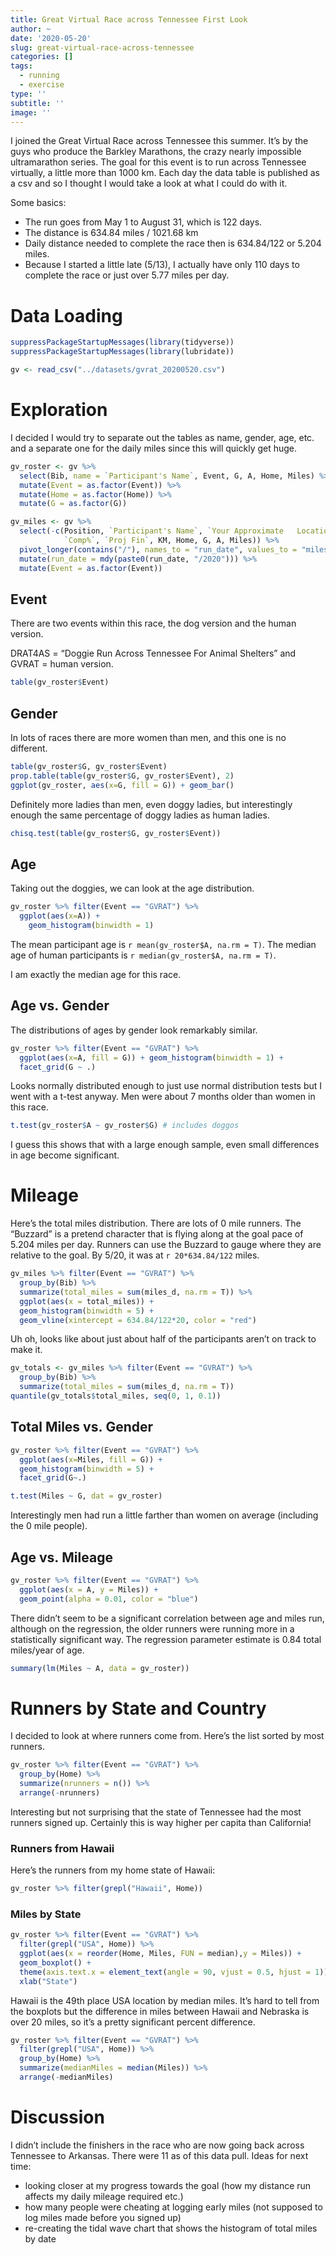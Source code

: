 ```yaml
---
title: Great Virtual Race across Tennessee First Look
author: ~
date: '2020-05-20'
slug: great-virtual-race-across-tennessee
categories: []
tags: 
  - running
  - exercise
type: ''
subtitle: ''
image: ''
---
```


I joined the Great Virtual Race across Tennessee this summer. It's by the guys who produce the Barkley Marathons, the crazy nearly impossible ultramarathon series. The goal for this event is to run across Tennessee virtually, a little more than 1000 km. Each day the data table is published as a csv and so I thought I would take a look at what I could do with it. 

Some basics:

* The run goes from May 1 to August 31, which is 122 days. 
* The distance is 634.84 miles / 1021.68 km
* Daily distance needed to complete the race then is 634.84/122 or 5.204 miles.
* Because I started a little late (5/13), I actually have only 110 days to complete the race or just over 5.77 miles per day.

# Data Loading
```r
suppressPackageStartupMessages(library(tidyverse))
suppressPackageStartupMessages(library(lubridate))
```

```r
gv <- read_csv("../datasets/gvrat_20200520.csv")
```

# Exploration

I decided I would try to separate out the tables as name, gender, age, etc. and a separate one for the daily miles since this will quickly get huge.

```r
gv_roster <- gv %>% 
  select(Bib, name = `Participant's Name`, Event, G, A, Home, Miles) %>%
  mutate(Event = as.factor(Event)) %>%
  mutate(Home = as.factor(Home)) %>%
  mutate(G = as.factor(G))

gv_miles <- gv %>% 
  select(-c(Position, `Participant's Name`, `Your Approximate   Location`,
            `Comp%`, `Proj Fin`, KM, Home, G, A, Miles)) %>% 
  pivot_longer(contains("/"), names_to = "run_date", values_to = "miles_d") %>%
  mutate(run_date = mdy(paste0(run_date, "/2020"))) %>%
  mutate(Event = as.factor(Event))
```


## Event

There are two events within this race, the dog version and the human version.

DRAT4AS = "Doggie Run Across Tennessee For Animal Shelters" and GVRAT = human version.

```r
table(gv_roster$Event)
```

## Gender

In lots of races there are more women than men, and this one is no different.

```r
table(gv_roster$G, gv_roster$Event)
prop.table(table(gv_roster$G, gv_roster$Event), 2)
ggplot(gv_roster, aes(x=G, fill = G)) + geom_bar()
```
Definitely more ladies than men, even doggy ladies, but interestingly enough the same percentage of doggy ladies as human ladies. 

```r
chisq.test(table(gv_roster$G, gv_roster$Event))
```



## Age

Taking out the doggies, we can look at the age distribution.

```r
gv_roster %>% filter(Event == "GVRAT") %>%
  ggplot(aes(x=A)) + 
    geom_histogram(binwidth = 1)
```

The mean participant age is `r mean(gv_roster$A, na.rm = T)`. The median age of human participants is `r median(gv_roster$A, na.rm = T)`.

I am exactly the median age for this race.

## Age vs. Gender

The distributions of ages by gender look remarkably similar.

```r
gv_roster %>% filter(Event == "GVRAT") %>%
  ggplot(aes(x=A, fill = G)) + geom_histogram(binwidth = 1) +
  facet_grid(G ~ .)
```

Looks normally distributed enough to just use normal distribution tests but I went with a t-test anyway. Men were about 7 months older than women in this race.

```r
t.test(gv_roster$A ~ gv_roster$G) # includes doggos
```

I guess this shows that with a large enough sample, even small differences in age become significant.

# Mileage

Here's the total miles distribution. There are lots of 0 mile runners. The "Buzzard" is a pretend character that is flying along at the goal pace of 5.204 miles per day. Runners can use the Buzzard to gauge where they are relative to the goal. By 5/20, it was at `r 20*634.84/122` miles.

```r
gv_miles %>% filter(Event == "GVRAT") %>%
  group_by(Bib) %>% 
  summarize(total_miles = sum(miles_d, na.rm = T)) %>%
  ggplot(aes(x = total_miles)) +
  geom_histogram(binwidth = 5) +
  geom_vline(xintercept = 634.84/122*20, color = "red")

```

Uh oh, looks like about just about half of the participants aren't on track to make it. 
```r
gv_totals <- gv_miles %>% filter(Event == "GVRAT") %>%
  group_by(Bib) %>% 
  summarize(total_miles = sum(miles_d, na.rm = T))
quantile(gv_totals$total_miles, seq(0, 1, 0.1))
```

## Total Miles vs. Gender

```r
gv_roster %>% filter(Event == "GVRAT") %>%
  ggplot(aes(x=Miles, fill = G)) + 
  geom_histogram(binwidth = 5) + 
  facet_grid(G~.)
```

```r
t.test(Miles ~ G, dat = gv_roster)
```

Interestingly men had run a little farther than women on average (including the 0 mile people).

## Age vs. Mileage

```r
gv_roster %>% filter(Event == "GVRAT") %>% 
  ggplot(aes(x = A, y = Miles)) + 
  geom_point(alpha = 0.01, color = "blue")
```

There didn't seem to be a significant correlation between age and miles run, although on the regression, the older runners were running more in a statistically significant way. The regression parameter estimate is 0.84 total miles/year of age. 

```r
summary(lm(Miles ~ A, data = gv_roster))
```


# Runners by State and Country

I decided to look at where runners come from. Here's the list sorted by most runners.

```r
gv_roster %>% filter(Event == "GVRAT") %>%
  group_by(Home) %>%
  summarize(nrunners = n()) %>% 
  arrange(-nrunners)
```

Interesting but not surprising that the state of Tennessee had the most runners signed up. Certainly this is way higher per capita than California!

### Runners from Hawaii

Here's the runners from my home state of Hawaii:

```r
gv_roster %>% filter(grepl("Hawaii", Home))
```

### Miles by State

```r
gv_roster %>% filter(Event == "GVRAT") %>%
  filter(grepl("USA", Home)) %>%
  ggplot(aes(x = reorder(Home, Miles, FUN = median),y = Miles)) +
  geom_boxplot() +
  theme(axis.text.x = element_text(angle = 90, vjust = 0.5, hjust = 1)) + 
  xlab("State")
```

Hawaii is the 49th place USA location by median miles. It's hard to tell from the boxplots but the difference in miles between Hawaii and Nebraska is over 20 miles, so it's a pretty significant percent difference.

```r
gv_roster %>% filter(Event == "GVRAT") %>%
  filter(grepl("USA", Home)) %>%
  group_by(Home) %>%
  summarize(medianMiles = median(Miles)) %>%
  arrange(-medianMiles)
```

# Discussion

I didn't include the finishers in the race who are now going back across Tennessee to Arkansas. There were 11 as of this data pull. Ideas for next time: 

* looking closer at my progress towards the goal (how my distance run affects my daily mileage required etc.)
* how many people were cheating at logging early miles (not supposed to log miles made before you signed up) 
* re-creating the tidal wave chart that shows the histogram of total miles by date